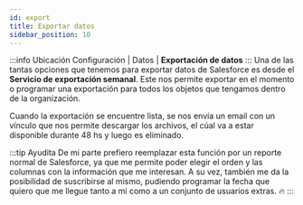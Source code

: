 ```yaml
---
id: export
title: Exportar datos
sidebar_position: 10
---
```


:::info Ubicación
Configuración | Datos | **Exportación de datos**
:::
Una de las tantas opciones que tenemos para exportar datos de Salesforce es desde el **Servicio  de exportación semanal**. Este nos permite exportar en el momento o programar una exportación 
para todos los objetos que tengamos dentro de la organización. 

Cuando la exportación se encuentre lista, se nos envía un email con un vínculo que nos permite descargar los archivos, el cúal va a estar disponible durante 48 hs y luego es eliminado. 

:::tip Ayudita
De mi parte prefiero reemplazar esta función por un reporte normal de Salesforce, ya que me permite poder elegir el orden y las columnas con la información que me interesan. A su vez, también
me da la posibilidad de suscribirse al mismo, pudiendo programar la fecha que quiero que me llegue tanto a mi como a un conjunto de usuarios extras. :fire:
:::